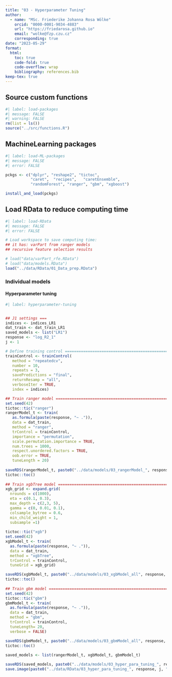 ```yaml
---
title: "03 - Hyperparameter Tuning"
author: 
  - name: "MSc. Friederike Johanna Rosa Wölke"
    orcid: "0000-0001-9034-4883"
    url: "https://friedarosa.github.io"
    email: "wolke@fzp.czu.cz"
    corresponding: true
date: "2023-05-29"
format: 
  html:
    toc: true
    code-fold: true
    code-overflow: wrap
    bibliography: references.bib
keep-tex: true
---
```


::: panel-tabset
## Source custom functions

```r
#| label: load-packages
#| message: FALSE
#| warning: FALSE
rm(list = ls())
source("../src/functions.R")

```

## MachineLearning packages

```r
#| label: load-ML-packages
#| message: FALSE
#| error: FALSE

pckgs <- c("dplyr", "reshape2", "tictoc", 
           "caret",  "recipes",   "caretEnsemble", 
           "randomForest", "ranger", "gbm", "xgboost")

install_and_load(pckgs)
```

## Load RData to reduce computing time

```r
#| label: load-RData
#| message: FALSE
#| error: FALSE

# Load workspace to save computing time:
## it has: varPart from ranger models
## recursive feature selection results

# load("data/varPart_rfe.RData")
# load("data/models.RData")
load("../data/RData/01_Data_prep.RData")
```
:::

### Individual models

#### Hyperparameter tuning

```r
#| label: hyperparameter-tuning


## J1 settings ===
indices <- indices_LR1
dat_train <- dat_train_LR1
saved_models <- list("LR1")
response <- "log_R2_1"
j <- 1

# Define training control ==========================================================
trainControl <- trainControl(
   method = "repeatedcv",
   number = 10,
   repeats = 3,
   savePredictions = "final",
   returnResamp = "all",
   verboseIter = TRUE,
   index = indices)

## Train ranger model ==========================================================
set.seed(42)
tictoc::tic("ranger")
rangerModel_t <- train(
   as.formula(paste(response, "~ .")),
   data = dat_train,
   method = "ranger",
   trControl = trainControl,
   importance = "permutation",
   scale.permutation.importance = TRUE,
   num.trees = 1000,
   respect.unordered.factors = TRUE,
   oob.error = TRUE,
   tuneLength = 20)
 
saveRDS(rangerModel_t, paste0("../data/models/03_rangerModel_", response, j, "_all.rds"))
tictoc::toc()
  
## Train xgbTree model ==========================================================
xgb_grid <- expand.grid(
  nrounds = c(1000),
  eta = c(0.1, 0.3),
  max_depth = c(2,3, 5),
  gamma = c(0, 0.01, 0.1),
  colsample_bytree = 0.6,
  min_child_weight = 1,
  subsample =1)
  
tictoc::tic("xgb")
set.seed(42)
xgbModel_t <- train(
  as.formula(paste(response, "~ .")),
  data = dat_train,
  method = "xgbTree",
  trControl = trainControl,
  tuneGrid = xgb_grid)

saveRDS(xgbModel_t, paste0("../data/models/03_xgbModel_all", response, j, "_TLCUSTOM.rds"))
tictoc::toc()
  
## Train gbm model ==========================================================
set.seed(42)
tictoc::tic("gbm")
gbmModel_t <- train(
  as.formula(paste(response, "~ .")),
  data = dat_train,
  method = "gbm",
  trControl = trainControl,
  tuneLength= 20,
  verbose = FALSE)

saveRDS(gbmModel_t, paste0("../data/models/03_gbmModel_all", response, j, ".rds"))
tictoc::toc()
  
saved_models <- list(rangerModel_t, xgbModel_t, gbmModel_t)

saveRDS(saved_models, paste0("../data/models/03_hyper_para_tuning_", response, j, "_models_list.rds"))
save.image(paste0("../data/RData/03_hyper_para_tuning_", response, j, ".RData"))

```

